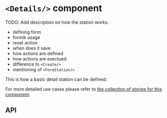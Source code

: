 
<Meta title="Docs/Primary Components/Stations/Details" component={Details} />

# `<Details/>` component

TODO: Add description on how the station works.

- defining form
- formik usage
- reset action
- when does it save
- how actions are defined
- how actions are exectued
- difference to `<Create/>`
- mentioning of `<FormStation/>`

This is how a basic detail station can be defined:
<Preview>
  <Story id="primary-components-station-controls-form-station--main" height='500px' inline={false} />
</Preview>

For more detailed use cases please refer to [the collection of stories for this component](?path=/docs/primary-components-station-controls-form-station--main).

## API
<Props of={Details} />
